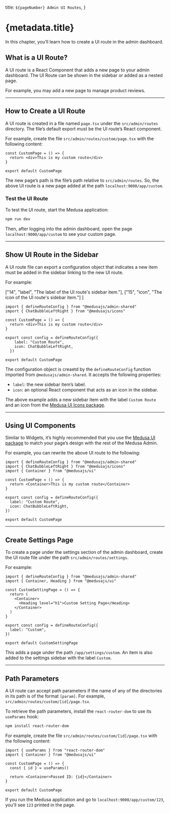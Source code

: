   title: `${pageNumber} Admin UI Routes`,
}

# {metadata.title}

In this chapter, you’ll learn how to create a UI route in the admin dashboard.

## What is a UI Route?

A UI route is a React Component that adds a new page to your admin dashboard. The UI Route can be shown in the sidebar or added as a nested page.

For example, you may add a new page to manage product reviews.

---

## How to Create a UI Route

A UI route is created in a file named `page.tsx` under the `src/admin/routes` directory. The file’s default export must be the UI route’s React component.

For example, create the file `src/admin/routes/custom/page.tsx` with the following content:

```tsx title="src/admin/routes/custom/page.tsx"
const CustomPage = () => {
  return <div>This is my custom route</div>
}

export default CustomPage
```

The new page’s path is the file’s path relative to `src/admin/routes`. So, the above UI route is a new page added at the path `localhost:9000/app/custom`. 

### Test the UI Route

To test the UI route, start the Medusa application:

```bash npm2yarn
npm run dev
```

Then, after logging into the admin dashboard, open the page `localhost:9000/app/custom` to see your custom page.

---

## Show UI Route in the Sidebar

A UI route file can export a configuration object that indicates a new item must be added in the sidebar linking to the new UI route.

For example:

  ["14", "label", "The label of the UI route's sidebar item."],
  ["15", "icon", "The icon of the UI route's sidebar item."]
]

```tsx title="src/admin/routes/custom/page.tsx" highlights={[["21"], ["22"], ["23"], ["24"], ["25"], ["26"]]}
import { defineRouteConfig } from "@medusajs/admin-shared"
import { ChatBubbleLeftRight } from "@medusajs/icons"

const CustomPage = () => {
  return <div>This is my custom route</div>
}

export const config = defineRouteConfig({
    label: "Custom Route",
    icon: ChatBubbleLeftRight,
  })

export default CustomPage
```

The configuration object is creaetd by the `defineRouteConfig` function imported from `@medusajs/admin-shared`. It accepts the following properties:

- `label`: the new sidebar item’s label.
- `icon`: an optional React component that acts as an icon in the sidebar.

The above example adds a new sidebar item with the label `Custom Route` and an icon from the [Medusa UI Icons package](!ui!/icons/overview).

---

## Using UI Components

Similar to Widgets, it’s highly recommended that you use the [Medusa UI package](https://docs.medusajs.com/ui) to match your page’s design with the rest of the Medusa Admin.

For example, you can rewrite the above UI route to the following:

```tsx title="src/admin/routes/custom/page.tsx"
import { defineRouteConfig } from "@medusajs/admin-shared"
import { ChatBubbleLeftRight } from "@medusajs/icons"
import { Container } from "@medusajs/ui"

const CustomPage = () => {
  return <Container>This is my custom route</Container>
}

export const config = defineRouteConfig({
  label: "Custom Route",
  icon: ChatBubbleLeftRight,
})

export default CustomPage
```

---

## Create Settings Page

To create a page under the settings section of the admin dashboard, create the UI route file under the path `src/admin/routes/settings`.

For example:

```tsx title="src/admin/routes/settings/custom/page.tsx"
import { defineRouteConfig } from "@medusajs/admin-shared"
import { Container, Heading } from "@medusajs/ui"

const CustomSettingPage = () => {
  return (
    <Container>
      <Heading level="h1">Custom Setting Page</Heading>
    </Container>
  )
}

export const config = defineRouteConfig({
  label: "Custom",
})

export default CustomSettingPage
```

This adds a page under the path `/app/settings/custom`. An item is also added to the settings sidebar with the label `Custom`.

---

## Path Parameters

A UI route can accept path parameters if the name of any of the directories in its path is of the format `[param]`. For example, `src/admin/routes/custom/[id]/page.tsx`.

To retrieve the path parameters, install the `react-router-dom` to use its `useParams` hook:

```bash npm2yarn
npm install react-router-dom
```

For example, create the file `src/admin/routes/custom/[id]/page.tsx` with the following content:

```tsx title="src/admin/routes/custom/[id]/page.tsx" highlights={[["5", "", "Retrieve the path parameter."], ["7", "{id}", "Show the path parameter."]]}
import { useParams } from "react-router-dom"
import { Container } from "@medusajs/ui"

const CustomPage = () => {
  const { id } = useParams()

  return <Container>Passed ID: {id}</Container>
}

export default CustomPage
```

If you run the Medusa application and go to `localhost:9000/app/custom/123`, you'll see `123` printed in the page.
